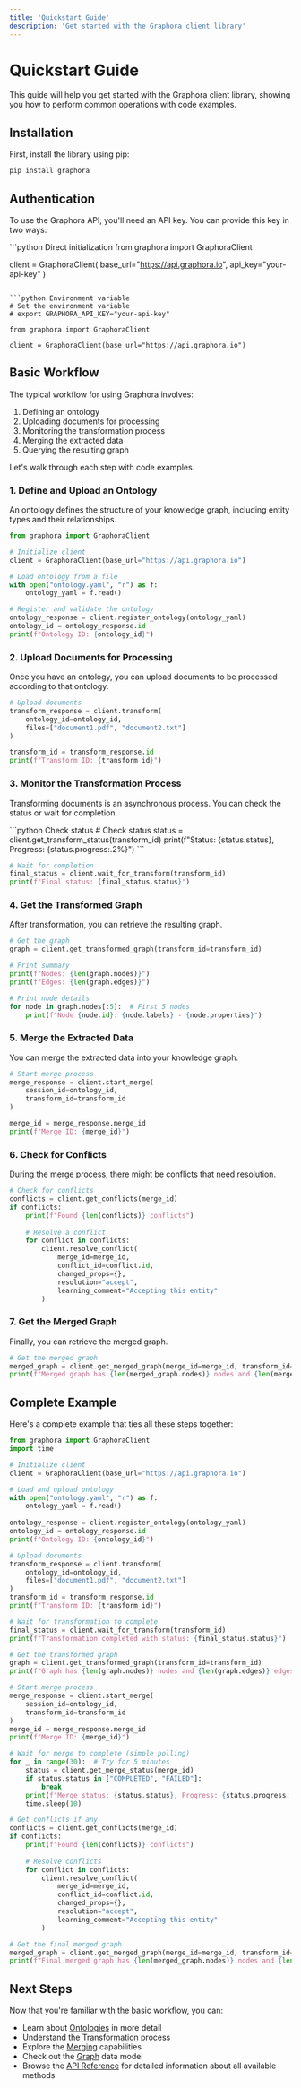 ```yaml
---
title: 'Quickstart Guide'
description: 'Get started with the Graphora client library'
---
```


# Quickstart Guide

This guide will help you get started with the Graphora client library, showing you how to perform common operations with code examples.

## Installation

First, install the library using pip:

```bash
pip install graphora
```

## Authentication

To use the Graphora API, you'll need an API key. You can provide this key in two ways:

<CodeGroup>
```python Direct initialization
from graphora import GraphoraClient

client = GraphoraClient(
    base_url="https://api.graphora.io",
    api_key="your-api-key"
)
```

```python Environment variable
# Set the environment variable
# export GRAPHORA_API_KEY="your-api-key"

from graphora import GraphoraClient

client = GraphoraClient(base_url="https://api.graphora.io")
```
</CodeGroup>

## Basic Workflow

The typical workflow for using Graphora involves:

1. Defining an ontology
2. Uploading documents for processing
3. Monitoring the transformation process
4. Merging the extracted data
5. Querying the resulting graph

Let's walk through each step with code examples.

### 1. Define and Upload an Ontology

An ontology defines the structure of your knowledge graph, including entity types and their relationships.

```python
from graphora import GraphoraClient

# Initialize client
client = GraphoraClient(base_url="https://api.graphora.io")

# Load ontology from a file
with open("ontology.yaml", "r") as f:
    ontology_yaml = f.read()

# Register and validate the ontology
ontology_response = client.register_ontology(ontology_yaml)
ontology_id = ontology_response.id
print(f"Ontology ID: {ontology_id}")
```

### 2. Upload Documents for Processing

Once you have an ontology, you can upload documents to be processed according to that ontology.

```python
# Upload documents
transform_response = client.transform(
    ontology_id=ontology_id,
    files=["document1.pdf", "document2.txt"]
)

transform_id = transform_response.id
print(f"Transform ID: {transform_id}")
```

### 3. Monitor the Transformation Process

Transforming documents is an asynchronous process. You can check the status or wait for completion.

<CodeGroup>
```python Check status
# Check status
status = client.get_transform_status(transform_id)
print(f"Status: {status.status}, Progress: {status.progress:.2%}")
```

```python Wait for completion
# Wait for completion
final_status = client.wait_for_transform(transform_id)
print(f"Final status: {final_status.status}")
```
</CodeGroup>

### 4. Get the Transformed Graph

After transformation, you can retrieve the resulting graph.

```python
# Get the graph
graph = client.get_transformed_graph(transform_id=transform_id)

# Print summary
print(f"Nodes: {len(graph.nodes)}")
print(f"Edges: {len(graph.edges)}")

# Print node details
for node in graph.nodes[:5]:  # First 5 nodes
    print(f"Node {node.id}: {node.labels} - {node.properties}")
```

### 5. Merge the Extracted Data

You can merge the extracted data into your knowledge graph.

```python
# Start merge process
merge_response = client.start_merge(
    session_id=ontology_id,
    transform_id=transform_id
)

merge_id = merge_response.merge_id
print(f"Merge ID: {merge_id}")
```

### 6. Check for Conflicts

During the merge process, there might be conflicts that need resolution.

```python
# Check for conflicts
conflicts = client.get_conflicts(merge_id)
if conflicts:
    print(f"Found {len(conflicts)} conflicts")
    
    # Resolve a conflict
    for conflict in conflicts:
        client.resolve_conflict(
            merge_id=merge_id,
            conflict_id=conflict.id,
            changed_props={},
            resolution="accept",
            learning_comment="Accepting this entity"
        )
```

### 7. Get the Merged Graph

Finally, you can retrieve the merged graph.

```python
# Get the merged graph
merged_graph = client.get_merged_graph(merge_id=merge_id, transform_id=transform_id)
print(f"Merged graph has {len(merged_graph.nodes)} nodes and {len(merged_graph.edges)} edges")
```

## Complete Example

Here's a complete example that ties all these steps together:

```python
from graphora import GraphoraClient
import time

# Initialize client
client = GraphoraClient(base_url="https://api.graphora.io")

# Load and upload ontology
with open("ontology.yaml", "r") as f:
    ontology_yaml = f.read()
    
ontology_response = client.register_ontology(ontology_yaml)
ontology_id = ontology_response.id
print(f"Ontology ID: {ontology_id}")

# Upload documents
transform_response = client.transform(
    ontology_id=ontology_id,
    files=["document1.pdf", "document2.txt"]
)
transform_id = transform_response.id
print(f"Transform ID: {transform_id}")

# Wait for transformation to complete
final_status = client.wait_for_transform(transform_id)
print(f"Transformation completed with status: {final_status.status}")

# Get the transformed graph
graph = client.get_transformed_graph(transform_id=transform_id)
print(f"Graph has {len(graph.nodes)} nodes and {len(graph.edges)} edges")

# Start merge process
merge_response = client.start_merge(
    session_id=ontology_id,
    transform_id=transform_id
)
merge_id = merge_response.merge_id
print(f"Merge ID: {merge_id}")

# Wait for merge to complete (simple polling)
for _ in range(30):  # Try for 5 minutes
    status = client.get_merge_status(merge_id)
    if status.status in ["COMPLETED", "FAILED"]:
        break
    print(f"Merge status: {status.status}, Progress: {status.progress:.2%}")
    time.sleep(10)

# Get conflicts if any
conflicts = client.get_conflicts(merge_id)
if conflicts:
    print(f"Found {len(conflicts)} conflicts")
    
    # Resolve conflicts
    for conflict in conflicts:
        client.resolve_conflict(
            merge_id=merge_id,
            conflict_id=conflict.id,
            changed_props={},
            resolution="accept",
            learning_comment="Accepting this entity"
        )

# Get the final merged graph
merged_graph = client.get_merged_graph(merge_id=merge_id, transform_id=transform_id)
print(f"Final merged graph has {len(merged_graph.nodes)} nodes and {len(merged_graph.edges)} edges")
```

## Next Steps

Now that you're familiar with the basic workflow, you can:

- Learn about [Ontologies](/client/concepts/ontology) in more detail
- Understand the [Transformation](/client/concepts/transformation) process
- Explore the [Merging](/client/concepts/merging) capabilities
- Check out the [Graph](/client/concepts/graph) data model
- Browse the [API Reference](/client/api/client) for detailed information about all available methods
